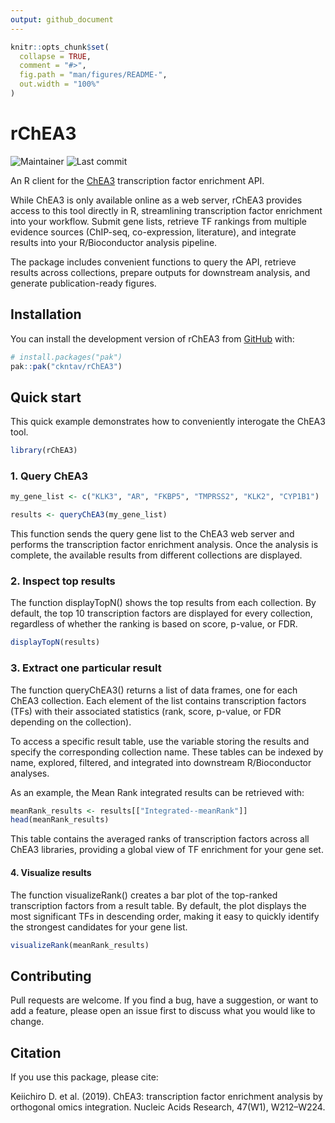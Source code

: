 ```yaml
---
output: github_document
---
```


<!-- README.md is generated from README.Rmd. Please edit that file -->

```r
knitr::opts_chunk$set(
  collapse = TRUE,
  comment = "#>",
  fig.path = "man/figures/README-",
  out.width = "100%"
)
```

# rChEA3

![Maintainer](https://img.shields.io/badge/maintainer-ckntav-blue)
![Last commit](https://img.shields.io/github/last-commit/ckntav/rChEA3)

An R client for the [ChEA3](https://maayanlab.cloud/chea3/) transcription factor enrichment API.

While ChEA3 is only available online as a web server, rChEA3 provides access to this tool directly in R, streamlining transcription factor enrichment into your workflow. Submit gene lists, retrieve TF rankings from multiple evidence sources (ChIP-seq, co-expression, literature), and integrate results into your R/Bioconductor analysis pipeline.

The package includes convenient functions to query the API, retrieve results across collections, prepare outputs for downstream analysis, and generate publication-ready figures.

## Installation

You can install the development version of rChEA3 from [GitHub](https://github.com/) with:

``` r
# install.packages("pak")
pak::pak("ckntav/rChEA3")
```

## Quick start

This quick example demonstrates how to conveniently interogate the ChEA3 tool.

```r
library(rChEA3)
```

### 1. Query ChEA3

```r
my_gene_list <- c("KLK3", "AR", "FKBP5", "TMPRSS2", "KLK2", "CYP1B1")

results <- queryChEA3(my_gene_list)
```

This function sends the query gene list to the ChEA3 web server and performs the transcription factor enrichment analysis.
Once the analysis is complete, the available results from different collections are displayed.

### 2. Inspect top results

The function displayTopN() shows the top results from each collection.
By default, the top 10 transcription factors are displayed for every collection, regardless of whether the ranking is based on score, p-value, or FDR.

```r
displayTopN(results)
```

### 3. Extract one particular result

The function queryChEA3() returns a list of data frames, one for each ChEA3 collection.
Each element of the list contains transcription factors (TFs) with their associated statistics (rank, score, p-value, or FDR depending on the collection).

To access a specific result table, use the variable storing the results and specify the corresponding collection name. These tables can be indexed by name, explored, filtered, and integrated into downstream R/Bioconductor analyses.

As an example, the Mean Rank integrated results can be retrieved with:

```r
meanRank_results <- results[["Integrated--meanRank"]]
head(meanRank_results)
```

This table contains the averaged ranks of transcription factors across all ChEA3 libraries, providing a global view of TF enrichment for your gene set.

#### 4. Visualize results

The function visualizeRank() creates a bar plot of the top-ranked transcription factors from a result table.
By default, the plot displays the most significant TFs in descending order, making it easy to quickly identify the strongest candidates for your gene list.

```r
visualizeRank(meanRank_results)
```

## Contributing

Pull requests are welcome. If you find a bug, have a suggestion, or want to
add a feature, please open an issue first to discuss what you would like
to change.

## Citation
If you use this package, please cite:

Keiichiro D. et al. (2019). ChEA3: transcription factor enrichment analysis by orthogonal omics integration. Nucleic Acids Research, 47(W1), W212–W224.

